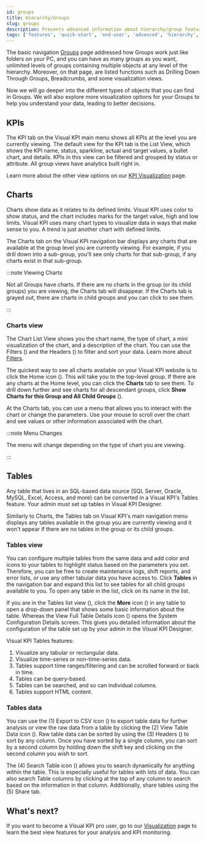 ```yaml
---
id: groups
title: Hierarchy/Groups
slug: groups
description: Presents advanced information about hierarchy/group features of Visual KPIs software for an end user.
tags: ['features', 'quick-start', 'end-user', 'advanced', 'hierarchy', 'groups']
---
```



The basic navigation [Groups](/docs/end-user/basic-navigation/groups) page addressed how Groups work just like folders on your PC, and you can have as many groups as you want, unlimited levels of groups containing multiple objects at any level of the hierarchy. Moreover, on that page, are listed functions such as Drilling Down Through Groups, Breadcrumbs, and some visualization views.

Now we will go deeper into the different types of objects that you can find in Groups. We will also explore more visualization options for your Groups to help you understand your data, leading to better decisions.

## KPIs

The KPI tab on the Visual KPI main menu shows all KPIs at the level you are currently viewing. The default view for the KPI tab is the List View, which shows the KPI name, status, sparkline, actual and target values, a bullet chart, and details. KPIs in this view can be filtered and grouped by status or attribute. All group views have analytics built right in. 

Learn more about the other view options on our [KPI Visualization](/docs/end-user/features/visualizations/kpi) page.

## Charts

Charts show data as it relates to its defined limits. Visual KPI uses color to show status, and the chart includes marks for the target value, high and low limits. Visual KPI uses many chart types to visualize data in ways that make sense to you. A trend is just another chart with defined limits.

The Charts tab on the Visual KPI navigation bar displays any charts that are available at the group level you are currently viewing. For example, if you drill down into a sub-group, you'll see only charts for that sub-group, if any charts exist in that sub-group.

:::note Viewing Charts

Not all Groups have charts. If there are no charts in the group (or its child groups) you are viewing, the Charts tab will disappear. If the Charts tab is grayed out, there are charts in child groups and you can click to see them. 

:::

### Charts view

The Chart List View shows you the chart name, the type of chart, a mini visualization of the chart, and a description of the chart. You can use the Filters (<SvgFont icon="184"/>) and the Headers (<SvgFont icon="252"/>) to filter and sort your data. Learn more about [Filters](/docs/end-user/features/visualizations/charts).

The quickest way to see all charts available on your Visual KPI website is to click the Home icon (<SvgFont icon="266"/>). This will take you to the top-level group. If there are any charts at the Home level, you can click the **Charts** tab to see them. To drill down further and see charts for all descendant groups, click **Show Charts for this Group and All Child Groups** (<SvgFont icon="208"/>).

At the Charts tab, you can use a menu that allows you to interact with the chart or change the parameters. Use your mouse to scroll over the chart and see values or other information associated with the chart.

:::note Menu Changes

The menu will change depending on the type of chart you are viewing.

:::

<StylizedImage
  imgURL="img/docs/end-user/features/groups/features-chartsview2.gif"
  alt="Charts View"
/>

## Tables

Any table that lives in an SQL-based data source (SQL Server, Oracle, MySQL, Excel, Access, and more) can be converted in a Visual KPI's Tables feature. Your admin must set up tables in Visual KPI Designer. 

Similarly to Charts, the Tables tab on Visual KPI's main navigation menu displays any tables available in the group you are currently viewing and it won't appear if there are no tables in the group or its child groups.

### Tables view

You can configure multiple tables from the same data and add color and icons to your tables to highlight status based on the parameters you set. Therefore, you can be free to create maintenance logs, shift reports, and error lists, or use any other tabular data you have access to. Click **Tables** in the navigation bar and expand this list to see tables for all child groups available to you. To open any table in the list, click on its name in the list.

If you are in the Tables list view (<SvgFont icon="206"/>), click the **More** icon (<SvgFont icon="128"/>) in any table to open a drop-down panel that shows some basic information about the table. Whereas the View Full Table Details icon (<SvgFont icon="127"/>) opens the System Configuration Details screen. This gives you detailed information about the configuration of the table set up by your admin in the Visual KPI Designer.

Visual KPI Tables features:

1. Visualize any tabular or rectangular data.
2. Visualize time-series or non-time-series data.
3. Tables support time ranges/filtering and can be scrolled forward or back in time.
4. Tables can be query-based.
5. Tables can be searched, and so can individual columns.
6. Tables support HTML content.

<StylizedImage
  imgURL="img/docs/end-user/features/groups/features-tables-view2.gif"
  alt="Tables View"
/>

### Tables data

You can use the (1) Export to CSV icon (<SvgFont icon="182"/>) to export table data for further analysis or view the raw data from a table by clicking the (2) View Table Data icon (<SvgFont icon="232"/>). Raw table data can be sorted by using the (3) Headers (<SvgFont icon="252"/>) to sort by any column. Once you have sorted by a single column, you can sort by a second column by holding down the shift key and clicking on the second column you wish to sort.

The (4) Search Table icon (<SvgFont icon="125"/>) allows you to search dynamically for anything within the table. This is especially useful for tables with lots of data. You can also search Table columns by clicking at the top of any column to search based on the information in that column. Additionally, share tables using the (5) Share tab.

<StylizedImage
  imgURL="img/docs/end-user/features/groups/features-tables-data.png"
  alt="Tables Data"
/>

## What's next?

If you want to become a Visual KPI pro user, go to our [Visualization](/docs/end-user/features/visualizations/overview) page to learn the best view features for your analysis and KPI monitoring.